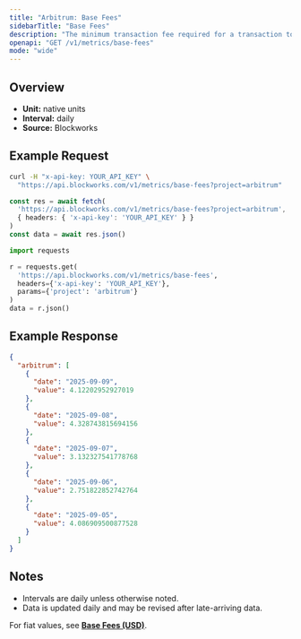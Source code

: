 ```yaml
---
title: "Arbitrum: Base Fees"
sidebarTitle: "Base Fees"
description: "The minimum transaction fee required for a transaction to be included in a block"
openapi: "GET /v1/metrics/base-fees"
mode: "wide"
---
```


## Overview

- **Unit:** native units
- **Interval:** daily
- **Source:** Blockworks

## Example Request

<CodeGroup>

```bash cURL
curl -H "x-api-key: YOUR_API_KEY" \
  "https://api.blockworks.com/v1/metrics/base-fees?project=arbitrum"
```

```typescript TypeScript
const res = await fetch(
  'https://api.blockworks.com/v1/metrics/base-fees?project=arbitrum',
  { headers: { 'x-api-key': 'YOUR_API_KEY' } }
)
const data = await res.json()
```

```python Python
import requests

r = requests.get(
  'https://api.blockworks.com/v1/metrics/base-fees',
  headers={'x-api-key': 'YOUR_API_KEY'},
  params={'project': 'arbitrum'}
)
data = r.json()
```

</CodeGroup>

## Example Response

```json
{
  "arbitrum": [
    {
      "date": "2025-09-09",
      "value": 4.12202952927019
    },
    {
      "date": "2025-09-08",
      "value": 4.328743815694156
    },
    {
      "date": "2025-09-07",
      "value": 3.132327541778768
    },
    {
      "date": "2025-09-06",
      "value": 2.751822852742764
    },
    {
      "date": "2025-09-05",
      "value": 4.086909500877528
    }
  ]
}
```

## Notes
- Intervals are daily unless otherwise noted.
- Data is updated daily and may be revised after late-arriving data.

<Note>For fiat values, see **[Base Fees (USD)](./base-fees-usd)**.</Note>